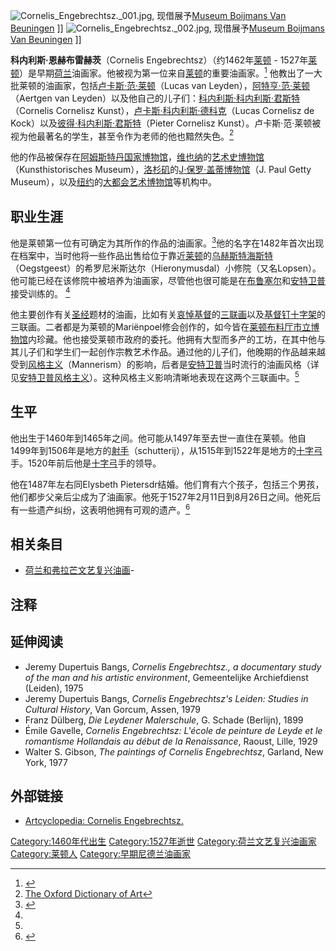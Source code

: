[[File:Cornelis_Engebrechtsz._001.jpg|thumb]], 现借展予[[博伊曼斯·范·伯宁恩博物馆|Museum Boijmans Van Beuningen]] ]]
[[File:Cornelis_Engebrechtsz._002.jpg|thumb]], 现借展予[[博艾曼斯·范·伯宁恩博物馆|Museum Boijmans Van Beuningen]] ]]

'''科内利斯·恩赫布雷赫茨'''（Cornelis Engebrechtsz）（约1462年[[莱顿|莱顿]] - 1527年[[莱顿|莱顿]]）是早期[[荷兰|荷兰]]油画家。他被视为第一位来自[[莱顿|莱顿]]的重要油画家。<ref name="Getty">{{Cite web |url=http://www.getty.edu/art/gettyguide/artMakerDetails?maker=695 |title=J. Paul Getty Museum |accessdate=2011-04-10 |archive-date=2013-10-29 |archive-url=https://web.archive.org/web/20131029211710/http://www.getty.edu/art/gettyguide/artMakerDetails?maker=695 |dead-url=no }}</ref> 他教出了一大批莱顿的油画家，包括[[卢卡斯·范·莱顿|卢卡斯·范·莱顿]]（Lucas van Leyden），[[阿特亨·范·莱顿|阿特亨·范·莱顿]]（Aertgen van Leyden）以及他自己的儿子们：[[科内利斯·科内利斯·君斯特|科内利斯·科内利斯·君斯特]]（Cornelis Cornelisz Kunst），[[卢卡斯·科内利斯·德科克|卢卡斯·科内利斯·德科克]]（Lucas Cornelisz de Kock）以及[[彼得·科内利斯·君斯特|彼得·科内利斯·君斯特]]（Pieter Cornelisz Kunst）。卢卡斯·范·莱顿被视为他最著名的学生，甚至令作为老师的他也黯然失色。<ref name="Oxford">[http://www.enotes.com/oxford-art-encyclopedia/engelbrechtsz-cornelis The Oxford Dictionary of Art]</ref>

他的作品被保存在[[阿姆斯特丹国家博物馆|阿姆斯特丹国家博物馆]]，[[维也纳|维也纳]]的[[艺术史博物馆|艺术史博物馆]]（Kunsthistorisches Museum），[[洛杉矶|洛杉矶]]的[[J·保罗·盖蒂博物馆|J·保罗·盖蒂博物馆]]（J. Paul Getty Museum），以及[[纽约|纽约]]的[[大都会艺术博物馆|大都会艺术博物馆]]等机构中。

==职业生涯==
他是莱顿第一位有可确定为其所作的作品的油画家。<ref name="Rijksmuseum">{{Cite web |url=http://www.rijksmuseum.nl/zoeken/search.jsp?query=Cornelis%20Engebrechtsz.&lang=en&start=0&focus=assets |title=Rijksmuseum Amsterdam |accessdate=2011-04-10 |archive-date=2012-10-10 |archive-url=https://web.archive.org/web/20121010113510/http://www.rijksmuseum.nl/zoeken/search.jsp?query=Cornelis%20Engebrechtsz.&lang=en&start=0&focus=assets |dead-url=no }}</ref>他的名字在1482年首次出现在档案中，当时他将一些作品出售给位于靠近[[莱顿|莱顿]]的[[乌赫斯特海斯特|乌赫斯特海斯特]]（Oegstgeest）的希罗尼米斯达尔（Hieronymusdal）小修院（又名Lopsen）。他可能已经在该修院中被培养为油画家，尽管他也很可能是在[[布鲁塞尔|布鲁塞尔]]和[[安特卫普|安特卫普]]接受训练的。 <ref name="Rijksmuseum" />

他主要创作有关[[圣经|圣经]]题材的油画，比如有关[[哀悼基督|哀悼基督]]的[[三联画|三联画]]以及[[基督钉十字架|基督钉十字架]]的三联画。二者都是为莱顿的Mariënpoel修会创作的，如今皆在[[莱顿布料厅市立博物馆|莱顿布料厅市立博物馆]]内珍藏。他也接受莱顿市政府的委托。他拥有大型而多产的工坊，在其中他与其儿子们和学生们一起创作宗教艺术作品。通过他的儿子们，他晚期的作品越来越受到[[风格主义|风格主义]]（Mannerism）的影响，后者是[[安特卫普|安特卫普]]当时流行的油画风格（详见[[安特卫普风格主义|安特卫普风格主义]]）。这种风格主义影响清晰地表现在这两个三联画中。<ref name="Rijksmuseum" />

==生平==

他出生于1460年到1465年之间。他可能从1497年至去世一直住在莱顿。他自1499年到1506年是地方的[[射手_(schutterij)|射手]]（schutterij），从1515年到1522年是地方的[[十字弓|十字弓]]手。1520年前后他是[[十字弓|十字弓]]手的领导。

他在1487年左右同Elysbeth Pietersdr结婚。他们育有六个孩子，包括三个男孩，他们都步父亲后尘成为了油画家。他死于1527年2月11日到8月26日之间。他死后有一些遗产纠纷，这表明他拥有可观的遗产。<ref name="Answers">{{Cite web |url=http://www.answers.com/topic/cornelis-engebrechtsz-1 |title=Art Encyclopedia, Answers.com |accessdate=2011-04-10 |archive-date=2013-10-30 |archive-url=https://web.archive.org/web/20131030003438/http://www.answers.com/topic/cornelis-engebrechtsz-1 |dead-url=no }}</ref>


==相关条目==
* [[荷兰和弗拉芒文艺复兴油画|荷兰和弗拉芒文艺复兴油画]]-{{link-en|Dutch and Flemish Renaissance painting|Dutch and Flemish Renaissance painting}}

==注释==
{{refs}}

==延伸阅读==
* Jeremy Dupertuis Bangs, ''Cornelis Engebrechtsz., a documentary study of the man and his artistic environment'', Gemeentelijke Archiefdienst (Leiden), 1975
* Jeremy Dupertuis Bangs, ''Cornelis Engebrechtsz's Leiden: Studies in Cultural History'', Van Gorcum, Assen, 1979
* Franz Dülberg, ''Die Leydener Malerschule'', G. Schade (Berlijn), 1899
* Émile Gavelle, ''Cornelis Engebrechtsz: L'école de peinture de Leyde et le romantisme Hollandais au début de la Renaissance'', Raoust, Lille, 1929
* Walter S. Gibson, ''The paintings of Cornelis Engebrechtsz'', Garland, New York, 1977

==外部链接==

{{Commons category|Cornelis Engebrechtsz.}}
* [http://www.artcyclopedia.com/artists/engebrechtsz_cornelis.html Artcyclopedia: Cornelis Engebrechtsz.] {{Wayback|url=http://www.artcyclopedia.com/artists/engebrechtsz_cornelis.html |date=20210125003000 }}

{{DEFAULTSORT:Engebrechtsz, Cornelis}}
[[Category:1460年代出生|Category:1460年代出生]]
[[Category:1527年逝世|Category:1527年逝世]]
[[Category:荷兰文艺复兴油画家|Category:荷兰文艺复兴油画家]]
[[Category:莱顿人|Category:莱顿人]]
[[Category:早期尼德兰油画家|Category:早期尼德兰油画家]]